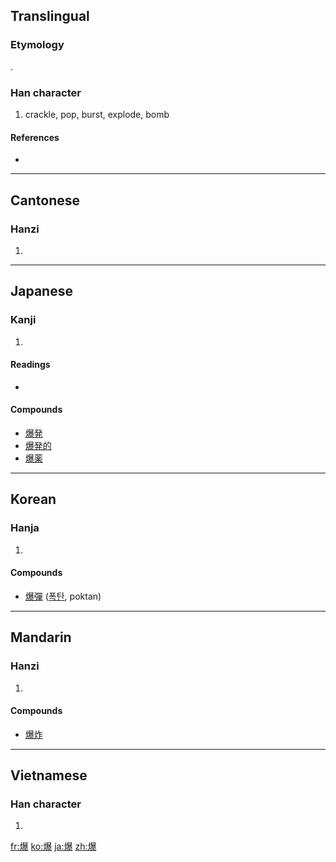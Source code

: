 ==Translingual==
===Etymology===
{{Han compound|火|暴|ls=psc|c1=s|c2=p}}.

===Han character===
{{Han char|rn=86|rad=火|as=15|sn=19|four=9683<sub>2</sub>|canj=火日廿水 (FATE)|ids=⿰[[火]][[暴]]}}

# crackle, pop, burst, explode, bomb

====References====
* {{Han ref|kx=0686.160|dkj=19540|dj=1099.030|hdz=32245.110|uh=7206|ud=29190|bh=C37A|bd=50042}}

----

==Cantonese==

===Hanzi===
{{yue-hanzi|jyut=|y=baau3}}

# {{defn|Cantonese|sort=火15}}

----

==Japanese==

===Kanji===
{{ja-kanji|grade=c|rs=火15}}

# {{defn|Japanese}}

====Readings====
* {{ja-readings|on=[[ばく]] (baku)|kun=[[さける]] (sakeru), [[やく]] (yaku)}}

====Compounds====
* [[爆発]]
* [[爆発的]]
* [[爆薬]]

----

==Korean==

===Hanja===
{{ko-hanja|hangeul=[[폭]], [[박]]|eumhun=|rv=pok, bak|mr=p'ok, pak|y=phok, pak}}

# {{defn|Korean|sort=火15}}

====Compounds====
* [[爆彈]] ([[폭탄]], poktan)

----

==Mandarin==

===Hanzi===
{{cmn-hanzi|pin=[[bào]] ([[bao4]])|wg=pao<sup>4</sup>}}

# {{defn|Mandarin|sort=火15}}

====Compounds====
*[[爆炸]]

----

==Vietnamese==

===Han character===
{{vi-hantu|[[bạo]]|rs=火15}}

# {{defn|Vietnamese|sort=火15}}

[[fr:爆]]
[[ko:爆]]
[[ja:爆]]
[[zh:爆]]